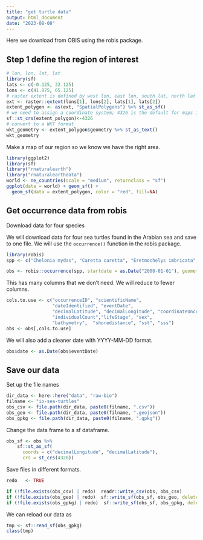 ```yaml
---
title: "get turtle data"
output: html_document
date: "2023-08-08"
---
```


Here we download from OBIS using the robis package.

## Step 1 define the region of interest

```r
# lon, lon, lat, lat
library(sf)
lats <- c(-0.125, 32.125)
lons <- c(41.875, 65.125)
# raster extent is defined by west lon, east lon, south lat, north lat
ext <- raster::extent(lons[1], lons[2], lats[1], lats[2])
extent_polygon <- as(ext, "SpatialPolygons") %>% st_as_sf()
# we need to assign a coordinate system; 4326 is the default for maps in sf
sf::st_crs(extent_polygon)<-4326
# convert to a WKT format
wkt_geometry <- extent_polygon$geometry %>% st_as_text()
wkt_geometry
```

Make a map of our region so we know we have the right area.
```r
library(ggplot2)
library(sf)
library("rnaturalearth")
library("rnaturalearthdata")
world <- ne_countries(scale = "medium", returnclass = "sf")
ggplot(data = world) + geom_sf() +
  geom_sf(data = extent_polygon, color = "red", fill=NA)
```

## Get occurrence data from robis

Download data for four species

We will download data for four sea turtles found in the Arabian sea and save to one file. We will use the `occurrence()` function in the robis package.

```r
library(robis)
spp <- c("Chelonia mydas", "Caretta caretta", "Eretmochelys imbricata", "Lepidochelys olivacea", "Natator depressus", "Dermochelys coriacea")

obs <- robis::occurrence(spp, startdate = as.Date("2000-01-01"), geometry = wkt_geometry)
```

This has many columns that we don't need. We will reduce to fewer columns.
```r
cols.to.use <- c("occurrenceID", "scientificName", 
                 "dateIdentified", "eventDate", 
                 "decimalLatitude", "decimalLongitude", "coordinateUncertaintyInMeters",
                 "individualCount","lifeStage", "sex",
                 "bathymetry",  "shoredistance", "sst", "sss")
obs <- obs[,cols.to.use]
```

We will also add a cleaner date with YYYY-MM-DD format.
```r
obs$date <- as.Date(obs$eventDate)
```

## Save our data

Set up the file names
```r
dir_data <- here::here("data", "raw-bio")
filname <- "io-sea-turtles"
obs_csv <- file.path(dir_data, paste0(filname, ".csv"))
obs_geo <- file.path(dir_data, paste0(filname, ".geojson"))
obs_gpkg <- file.path(dir_data, paste0(filname, ".gpkg"))
```

Change the data frame to a sf dataframe.
```r
obs_sf <- obs %>% 
    sf::st_as_sf(
      coords = c("decimalLongitude", "decimalLatitude"),
      crs = st_crs(4326))
```

Save files in different formats.
```r
redo   <- TRUE

if (!file.exists(obs_csv) | redo)  readr::write_csv(obs, obs_csv)
if (!file.exists(obs_geo) | redo)  sf::write_sf(obs_sf, obs_geo, delete_dsn=TRUE)
if (!file.exists(obs_gpkg) | redo)  sf::write_sf(obs_sf, obs_gpkg, delete_dsn=TRUE)
```

We can reload our data as
```r
tmp <- sf::read_sf(obs_gpkg)
class(tmp)
```


